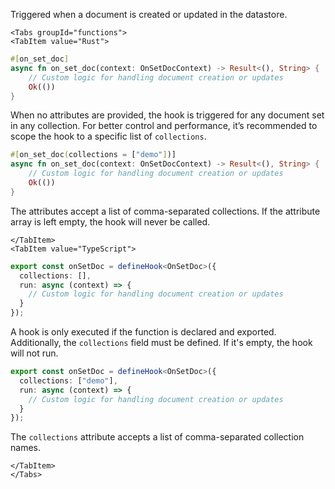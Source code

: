 Triggered when a document is created or updated in the datastore.


```mdx-code-block
<Tabs groupId="functions">
<TabItem value="Rust">
```

```rust
#[on_set_doc]
async fn on_set_doc(context: OnSetDocContext) -> Result<(), String> {
    // Custom logic for handling document creation or updates
    Ok(())
}
```

When no attributes are provided, the hook is triggered for any document set in any collection. For better control and performance, it’s recommended to scope the hook to a specific list of `collections`.

```rust
#[on_set_doc(collections = ["demo"])]
async fn on_set_doc(context: OnSetDocContext) -> Result<(), String> {
    // Custom logic for handling document creation or updates
    Ok(())
}
```

The attributes accept a list of comma-separated collections. If the attribute array is left empty, the hook will never be called.

```mdx-code-block
</TabItem>
<TabItem value="TypeScript">
```

```typescript
export const onSetDoc = defineHook<OnSetDoc>({
  collections: [],
  run: async (context) => {
    // Custom logic for handling document creation or updates
  }
});
```

A hook is only executed if the function is declared and exported. Additionally, the `collections` field must be defined. If it's empty, the hook will not run.

```typescript
export const onSetDoc = defineHook<OnSetDoc>({
  collections: ["demo"],
  run: async (context) => {
    // Custom logic for handling document creation or updates
  }
});
```

The `collections` attribute accepts a list of comma-separated collection names.

```mdx-code-block
</TabItem>
</Tabs>
```

